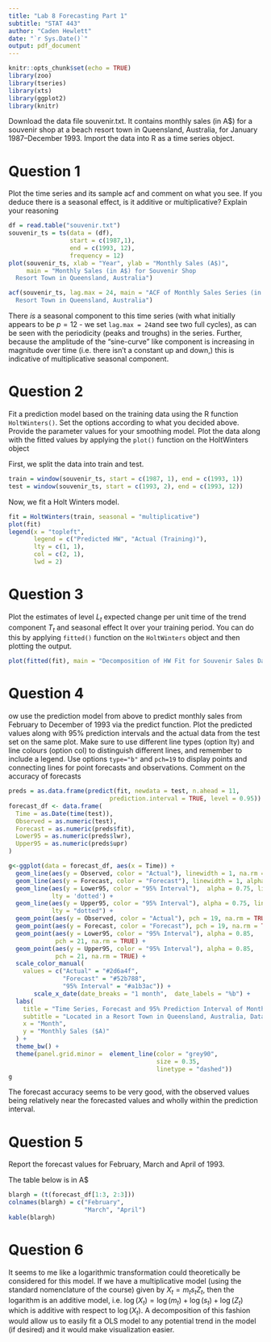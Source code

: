 ```yaml
---
title: "Lab 8 Forecasting Part 1"
subtitle: "STAT 443"
author: "Caden Hewlett"
date: "`r Sys.Date()`"
output: pdf_document
---
```


```r
knitr::opts_chunk$set(echo = TRUE)
library(zoo)
library(tseries)
library(xts)
library(ggplot2)
library(knitr)
```

Download the data file souvenir.txt. It contains monthly sales (in A$) for a souvenir shop
at a beach resort town in Queensland, Australia, for January 1987–December 1993. Import the
data into R as a time series object.

# Question 1

Plot the time series and its sample acf and comment on what you see. If you deduce there
is a seasonal effect, is it additive or multiplicative? Explain your reasoning
```r
df = read.table("souvenir.txt")
souvenir_ts = ts(data = (df),
                 start = c(1987,1),
                 end = c(1993, 12),
                 frequency = 12)
plot(souvenir_ts, xlab = "Year", ylab = "Monthly Sales (A$)",
     main = "Monthly Sales (in A$) for Souvenir Shop
  Resort Town in Queensland, Australia")
```
```r
acf(souvenir_ts, lag.max = 24, main = "ACF of Monthly Sales Series (in A$) for Souvenir Shop
  Resort Town in Queensland, Australia")
```
There *is* a seasonal component to this time series (with what initially appears to be $p = 12$ - we set `lag.max = 24`and see two full cycles), as can be seen with the periodicity (peaks and troughs) in the series. Further, because the amplitude of the "sine-curve" like component is increasing in magnitude over time (i.e. there isn't a constant up and down,) this is indicative of multiplicative seasonal component. 

# Question 2

Fit a prediction model based on the training data using the R function `HoltWinters()`.
Set the options according to what you decided above. Provide the parameter values for
your smoothing model. Plot the data along with the fitted values by applying the `plot()`
function on the HoltWinters object


First, we split the data into train and test.
```r
train = window(souvenir_ts, start = c(1987, 1), end = c(1993, 1))
test = window(souvenir_ts, start = c(1993, 2), end = c(1993, 12))
```
Now, we fit a Holt Winters model.
```r
fit = HoltWinters(train, seasonal = "multiplicative")
plot(fit)
legend(x = "topleft",          
       legend = c("Predicted HW", "Actual (Training)"),  
       lty = c(1, 1),          
       col = c(2, 1),          
       lwd = 2)   
```

# Question 3 

Plot the estimates of level $L_t$ expected change per unit time of the trend component $T_t$
and seasonal effect It over your training period. You can do this by applying `fitted()`
function on the `HoltWinters` object and then plotting the output.

```r
plot(fitted(fit), main = "Decomposition of HW Fit for Souvenir Sales Data")
```

# Question 4

ow use the prediction model from above to predict monthly sales from February to December of 1993 via the predict function. Plot the predicted values along with 95% prediction
intervals and the actual data from the test set on the same plot. Make sure to use different
line types (option lty) and line colours (option col) to distinguish different lines, and
remember to include a legend. Use options `type="b"` and `pch=19` to display points and
connecting lines for point forecasts and observations.
Comment on the accuracy of forecasts

```r
preds = as.data.frame(predict(fit, newdata = test, n.ahead = 11, 
                            prediction.interval = TRUE, level = 0.95))
forecast_df <- data.frame(
  Time = as.Date(time(test)),
  Observed = as.numeric(test),
  Forecast = as.numeric(preds$fit),
  Lower95 = as.numeric(preds$lwr),
  Upper95 = as.numeric(preds$upr)
)

```
```r
g<-ggplot(data = forecast_df, aes(x = Time)) +
  geom_line(aes(y = Observed, color = "Actual"), linewidth = 1, na.rm = TRUE) +
  geom_line(aes(y = Forecast, color = "Forecast"), linewidth = 1, alpha = 0.8) +
  geom_line(aes(y = Lower95, color = "95% Interval"),  alpha = 0.75, linewidth = 1, 
            lty = 'dotted') +
  geom_line(aes(y = Upper95, color = "95% Interval"), alpha = 0.75, linewidth = 1,
            lty = "dotted") +
  geom_point(aes(y = Observed, color = "Actual"), pch = 19, na.rm = TRUE) +
  geom_point(aes(y = Forecast, color = "Forecast"), pch = 19, na.rm = TRUE) +
  geom_point(aes(y = Lower95, color = "95% Interval"), alpha = 0.85, 
             pch = 21, na.rm = TRUE) +
  geom_point(aes(y = Upper95, color = "95% Interval"), alpha = 0.85,
             pch = 21, na.rm = TRUE) +
  scale_color_manual(
    values = c("Actual" = "#2d6a4f", 
               "Forecast" = "#52b788",
               "95% Interval" = "#a1b3ac")) +
       scale_x_date(date_breaks = "1 month",  date_labels = "%b") +
  labs(
    title = "Time Series, Forecast and 95% Prediction Interval of Monthly Sales (in A$) for Souvenir Shop",
    subtitle = "Located in a Resort Town in Queensland, Australia, Data from Feb-Dec 1993",
    x = "Month",
    y = "Monthly Sales ($A)"
  ) +
  theme_bw() +
  theme(panel.grid.minor =  element_line(color = "grey90", 
                                         size = 0.35,
                                         linetype = "dashed"))
g
```
The forecast accuracy seems to be very good, with the observed values being relatively near the forecasted values and wholly within the prediction interval.

# Question 5

Report the forecast values for February, March and April of 1993.

The table below is in A$
```r
blargh = (t(forecast_df[1:3, 2:3]))
colnames(blargh) = c("February", 
                     "March", "April")
kable(blargh)
```

# Question 6

It seems to me like a logarithmic transformation could theoretically be considered for this model. If we have a multiplicative model (using the standard nomenclature of the course) given by $X_t = m_t s_t Z_t$, then the logarithm is an additive model, i.e. $\log(X_t) = \log(m_t) + \log(s_t) + \log(Z_t)$ which is additive with respect to $\log(X_t)$. A decomposition of this fashion would allow us to easily fit a OLS model to any potential trend in the model  (if desired) and it would make visualization easier.  
